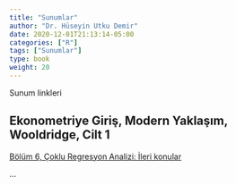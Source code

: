 ```yaml
---
title: "Sunumlar"
author: "Dr. Hüseyin Utku Demir"
date: 2020-12-01T21:13:14-05:00
categories: ["R"]
tags: ["Sunumlar"]
type: book
weight: 20
---
```


Sunum linkleri

<!--more-->

## Ekonometriye Giriş, Modern Yaklaşım, Wooldridge, Cilt 1

[Bölüm 6, Çoklu Regresyon Analizi: İleri konular](https://rpubs.com/Utku/wooldridge_6)

...

